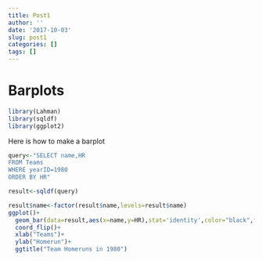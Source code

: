 ```yaml
---
title: Post1
author: ''
date: '2017-10-03'
slug: post1
categories: []
tags: []
---
```


# Barplots

```r
library(Lahman)
library(sqldf)
library(ggplot2)
```

Here is how to make a barplot
```r
query<-"SELECT name,HR 
FROM Teams
WHERE yearID=1980
ORDER BY HR"

result<-sqldf(query)

result$name<-factor(result$name,levels=result$name)
ggplot()+
  geom_bar(data=result,aes(x=name,y=HR),stat='identity',color="black",fill="green")+
  coord_flip()+
  xlab("Teams")+
  ylab("Homerun")+
  ggtitle("Team Homeruns in 1980")

```

